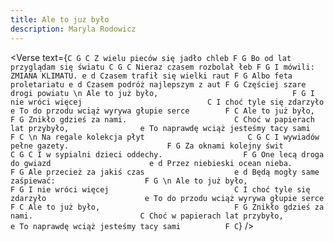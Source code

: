 ```yaml
---
title: Ale to juz było
description: Maryla Rodowicz
---
```



<Verse
  text={`
C G C
Z wielu pieców się jadło chleb
F G
Bo od lat przyglądam się światu
C G C
Nieraz czasem rozbolał łeb
F G
I mówili: ZMIANA KLIMATU.
e d
Czasem trafił się wielki raut
F G
Albo feta proletariatu
e d
Czasem podróż najlepszym z aut
F G
Częściej szare drogi powiatu
\n
Ale to już było,                              F G
I nie wróci więcej                            C
I choć tyle się zdarzyło                      e
To do przodu wciąż wyrywa głupie serce        F C
Ale to już było,                              F G
Znikło gdzieś za nami.                        C
Choć w papierach lat przybyło,                e
To naprawdę wciąż jesteśmy tacy sami          F C
\n
Na regale kolekcja płyt                       C G C
I wywiadów pełne gazety.                      F G
Za oknami kolejny świt                        C G C
I w sypialni dzieci oddechy.                  F G
One lecą droga do gwiazd                      e d
Przez niebieski ocean nieba.                  F G
Ale przecież za jakiś czas                    e d
Będą mogły same zaśpiewać:                    F G
\n
Ale to już było,                              F G
I nie wróci więcej                            C
I choć tyle się zdarzyło                      e
To do przodu wciąż wyrywa głupie serce        F C
Ale to już było,                              F G
Znikło gdzieś za nami.                        C
Choć w papierach lat przybyło,                e
To naprawdę wciąż jesteśmy tacy sami          F C
`}
/>
